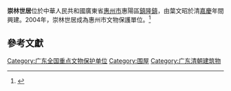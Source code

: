 {{Expert needed|subject=歷史|time=2020-10-20T18:38:17+00:00}}
{{文物保護單位
| 級別 = 市級
| 省區市 = 廣東省
| 名稱 = 崇林世居
| 分類 = 惠州市文物保護單位
| 時代 = 清代
| 所在 = [[廣東省|廣東省]][[惠州市|惠州市]][[惠陽區|惠陽區]]
| 登錄 = 2004年
}}

'''崇林世居'''位於中華人民共和國廣東省[[惠州市|惠州市]]惠陽區[[鎮隆鎮|鎮隆鎮]]，由葉文昭於清[[嘉慶|嘉慶]]年間興建。2004年，崇林世居成為惠州市文物保護單位。<ref>{{cite web |url=http://e.hznews.com/hzrb/pad/content/202007/09/content_946436.html |title=崇林精神百年传承聚人心促发展 |date=2020-07-09 |publisher=惠州日報 |access-date=2020-09-21 |archive-date=2021-04-21 |archive-url=https://web.archive.org/web/20210421150913/http://e.hznews.com/hzrb/pad/content/202007/09/content_946436.html }}</ref>

==參考文獻==
{{reflist}}

{{DEFAULTSORT:man}}
[[Category:广东全国重点文物保护单位|Category:广东全国重点文物保护单位]]
[[Category:围屋|Category:围屋]]
[[Category:广东清朝建筑物|Category:广东清朝建筑物]]
{{文物保护单位小作品}}